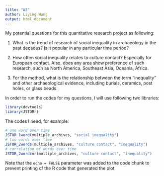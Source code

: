 ```yaml
---
title: "W2"
author: Liying Wang
output: html_document
---
```


My potential questions for this quantitative research project as following:

1. What is the trend of research of social inequality in archaeology in the past decades? Is it popular in any particular time period?

2. How often social inequality relates to culture contact? Especially for European contact. Also, does any area show preference of such research, such as North America, Southeast Asia, Oceania, Africa.    

3. For the method, what is the relationship between the term "inequality" and other archaeological evidence, including burials, ceramics, post holes, or glass beads.

In order to run the codes for my questions, I will use following two libraries: 

```r
library(devtools)
library(JSTORr)
```

The codes I need, for example:
```r
# one word over time
JSTOR_1word(multiple_archives, "social inequality")
# two words over time
JSTOR_2words(multiple_archives, "culture contact", "inequality")
# correlation of words over time
JSTOR_2wordcor(multiple_archives, "culture contact", "inequality")
```

Note that the `echo = FALSE` parameter was added to the code chunk to prevent printing of the R code that generated the plot.

